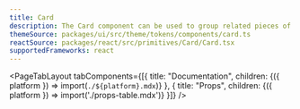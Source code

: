 ```yaml
---
title: Card
description: The Card component can be used to group related pieces of content.
themeSource: packages/ui/src/theme/tokens/components/card.ts
reactSource: packages/react/src/primitives/Card/Card.tsx
supportedFrameworks: react
---
```



<PageTabLayout 
  tabComponents={[{
    title: "Documentation", 
    children: <Fragment>{({ platform }) => import(`./${platform}.mdx`)}</Fragment>
  },
  {
    title: "Props", 
    children: <Fragment>{({ platform }) => import('./props-table.mdx')}</Fragment>
  }]}
/>
        